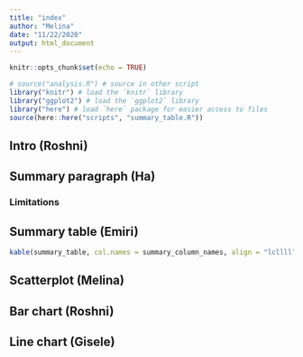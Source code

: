 ```yaml
---
title: "index"
author: "Melina"
date: "11/22/2020"
output: html_document
---
```


```r
knitr::opts_chunk$set(echo = TRUE)
```

```r
# source("analysis.R") # source in other script
library("knitr") # load the `knitr` library
library("ggplot2") # load the `ggplot2` library
library("here") # load `here` package for easier access to files
source(here::here("scripts", "summary_table.R"))
```

## Intro (Roshni)


## Summary paragraph (Ha)

### Limitations


## Summary table (Emiri)
``` r
kable(summary_table, col.names = summary_column_names, align = "lcllll")
```

## Scatterplot (Melina)


## Bar chart (Roshni)


## Line chart (Gisele)

